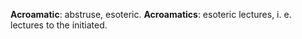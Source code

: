 '''Acroamatic''': abstruse, esoteric. '''Acroamatics''': esoteric lectures, i. e. lectures to the initiated.